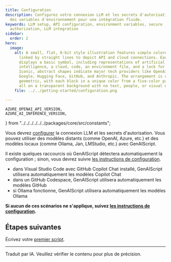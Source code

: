 ```yaml
---
title: Configuration
description: Configurez votre connexion LLM et les secrets d'autorisation avec
  des variables d'environnement pour une intégration fluide.
keywords: LLM setup, API configuration, environment variables, secure
  authorization, LLM integration
sidebar:
  order: 2
hero:
  image:
    alt: A small, flat, 8-bit style illustration features simple colored blocks
      linked by straight lines to depict API and cloud connections. Each block
      displays a basic symbol, including representations of artificial
      intelligence, a cloud, code, an environment file, and a lock for security.
      Iconic, abstract shapes indicate major tech providers like OpenAI, Azure,
      Google, Hugging Face, GitHub, and Anthropic. The arrangement is clear and
      geometric, with each block in a unique color from a five-color palette,
      all on a transparent background with no text, people, or visual effects.
    file: ../../getting-started/configuration.png

---
```






    AZURE_OPENAI_API_VERSION,
    AZURE_AI_INFERENCE_VERSION,
} from "../../../../../../packages/core/src/constants";

Vous devrez [configurer](../../configuration/) la connexion LLM et les secrets d'autorisation.
Vous pouvez utiliser des modèles distants (comme OpenAI, Azure, etc.) et des modèles locaux (comme Ollama, Jan, LMStudio, etc.) avec GenAIScript.

Il existe quelques raccourcis où GenAIScript détectera automatiquement la configuration ; sinon, vous devrez suivre [les instructions de configuration](../../configuration/).

* dans Visual Studio Code avec GitHub Copilot Chat installé, GenAIScript utilisera automatiquement les modèles Copilot Chat
* dans un GitHub Codespace, GenAIScript utilisera automatiquement les modèles GitHub
* si Ollama fonctionne, GenAIScript utilisera automatiquement les modèles Ollama

**Si aucun de ces scénarios ne s'applique, suivez [les instructions de configuration](../../configuration/).**

## Étapes suivantes

Écrivez votre [premier script](../../getting-started/your-first-genai-script/).

<hr />

Traduit par IA. Veuillez vérifier le contenu pour plus de précision.
